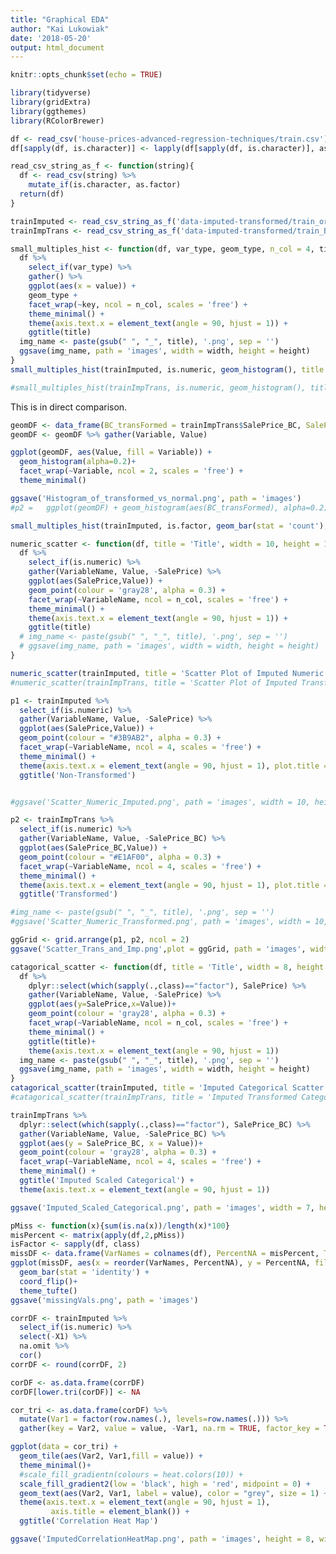 ```yaml
---
title: "Graphical EDA"
author: "Kai Lukowiak"
date: '2018-05-20'
output: html_document
---
```


```r
knitr::opts_chunk$set(echo = TRUE)
```

```r
library(tidyverse)
library(gridExtra)
library(ggthemes)
library(RColorBrewer)
```


```r
df <- read_csv('house-prices-advanced-regression-techniques/train.csv')
df[sapply(df, is.character)] <- lapply(df[sapply(df, is.character)], as.factor)
```


```r
read_csv_string_as_f <- function(string){
  df <- read_csv(string) %>% 
    mutate_if(is.character, as.factor)
  return(df)
}

trainImputed <- read_csv_string_as_f('data-imputed-transformed/train_orig_vars_imputed.csv')
trainImpTrans <- read_csv_string_as_f('data-imputed-transformed/train_BC_transformed.csv')
```


```r
small_multiples_hist <- function(df, var_type, geom_type, n_col = 4, title, width = 7, height = 15) {
  df %>% 
    select_if(var_type) %>% 
    gather() %>% 
    ggplot(aes(x = value)) + 
    geom_type +
    facet_wrap(~key, ncol = n_col, scales = 'free') +
    theme_minimal() +
    theme(axis.text.x = element_text(angle = 90, hjust = 1)) +
    ggtitle(title)
  img_name <- paste(gsub(" ", "_", title), '.png', sep = '')
  ggsave(img_name, path = 'images', width = width, height = height)
}
small_multiples_hist(trainImputed, is.numeric, geom_histogram(), title = 'Imputed Numeric Histogram')

```

```r
#small_multiples_hist(trainImpTrans, is.numeric, geom_histogram(), title = "Transformed Imputed Numeric Histogram")
```

This is in direct comparison.

```r
geomDF <- data_frame(BC_transFormed = trainImpTrans$SalePrice_BC, SalePrice = trainImputed$SalePrice)
geomDF <- geomDF %>% gather(Variable, Value)

ggplot(geomDF, aes(Value, fill = Variable)) + 
  geom_histogram(alpha=0.2)+
  facet_wrap(~Variable, ncol = 2, scales = 'free') +
  theme_minimal()

ggsave('Histogram_of_transformed_vs_normal.png', path = 'images')
#p2 =   ggplot(geomDF) + geom_histogram(aes(BC_transFormed), alpha=0.2) + theme_minimal()
```



```r
small_multiples_hist(trainImputed, is.factor, geom_bar(stat = 'count'), title = 'Imputed Factor Histogram')

```






```r
numeric_scatter <- function(df, title = 'Title', width = 10, height = 10, n_col = 6, removeVar = 'SalePrice'){
  df %>% 
    select_if(is.numeric) %>% 
    gather(VariableName, Value, -SalePrice) %>% 
    ggplot(aes(SalePrice,Value)) +
    geom_point(colour = 'gray28', alpha = 0.3) +
    facet_wrap(~VariableName, ncol = n_col, scales = 'free') +
    theme_minimal() +
    theme(axis.text.x = element_text(angle = 90, hjust = 1)) +
    ggtitle(title)
  # img_name <- paste(gsub(" ", "_", title), '.png', sep = '')
  # ggsave(img_name, path = 'images', width = width, height = height)
}

numeric_scatter(trainImputed, title = 'Scatter Plot of Imputed Numeric Features')
#numeric_scatter(trainImpTrans, title = 'Scatter Plot of Imputed Transformed Numeric Features', removeVar = 'SalePrice_BC')
```

```r
p1 <- trainImputed %>% 
  select_if(is.numeric) %>% 
  gather(VariableName, Value, -SalePrice) %>% 
  ggplot(aes(SalePrice,Value)) +
  geom_point(colour = "#3B9AB2", alpha = 0.3) +
  facet_wrap(~VariableName, ncol = 4, scales = 'free') +
  theme_minimal() +
  theme(axis.text.x = element_text(angle = 90, hjust = 1), plot.title = element_text(size=22)) +
  ggtitle('Non-Transformed')


#ggsave('Scatter_Numeric_Imputed.png', path = 'images', width = 10, height = 10)
```



```r
p2 <- trainImpTrans %>% 
  select_if(is.numeric) %>% 
  gather(VariableName, Value, -SalePrice_BC) %>% 
  ggplot(aes(SalePrice_BC,Value)) +
  geom_point(colour = "#E1AF00", alpha = 0.3) +
  facet_wrap(~VariableName, ncol = 4, scales = 'free') +
  theme_minimal() +
  theme(axis.text.x = element_text(angle = 90, hjust = 1), plot.title = element_text(size=22)) +
  ggtitle('Transformed')

#img_name <- paste(gsub(" ", "_", title), '.png', sep = '')
#ggsave('Scatter_Numeric_Transformed.png', path = 'images', width = 10, height = 10)
```


```r
ggGrid <- grid.arrange(p1, p2, ncol = 2)
ggsave('Scatter_Trans_and_Imp.png',plot = ggGrid, path = 'images', width = 15, height = 20)
```


```r
catagorical_scatter <- function(df, title = 'Title', width = 8, height = 12, n_col = 6){
  df %>% 
    dplyr::select(which(sapply(.,class)=="factor"), SalePrice) %>% 
    gather(VariableName, Value, -SalePrice) %>%
    ggplot(aes(y=SalePrice,x=Value))+
    geom_point(colour = 'gray28', alpha = 0.3) +
    facet_wrap(~VariableName, ncol = n_col, scales = 'free') +
    theme_minimal() +
    ggtitle(title)+
    theme(axis.text.x = element_text(angle = 90, hjust = 1))  
  img_name <- paste(gsub(" ", "_", title), '.png', sep = '')
  ggsave(img_name, path = 'images', width = width, height = height)
}
catagorical_scatter(trainImputed, title = 'Imputed Categorical Scatter')
#catagorical_scatter(trainImpTrans, title = 'Imputed Transformed Categorical Scatter')

```

```r
trainImpTrans %>% 
  dplyr::select(which(sapply(.,class)=="factor"), SalePrice_BC) %>% 
  gather(VariableName, Value, -SalePrice_BC) %>%
  ggplot(aes(y = SalePrice_BC, x = Value))+
  geom_point(colour = 'gray28', alpha = 0.3) +
  facet_wrap(~VariableName, ncol = 4, scales = 'free') +
  theme_minimal() +
  ggtitle('Imputed Scaled Categorical') +
  theme(axis.text.x = element_text(angle = 90, hjust = 1))  

ggsave('Imputed_Scaled_Categorical.png', path = 'images', width = 7, height = 12)
```




```r
pMiss <- function(x){sum(is.na(x))/length(x)*100}
misPercent <- matrix(apply(df,2,pMiss))
isFactor <- sapply(df, class)
missDF <- data.frame(VarNames = colnames(df), PercentNA = misPercent, Type = isFactor) %>% as_data_frame()
ggplot(missDF, aes(x = reorder(VarNames, PercentNA), y = PercentNA, fill = Type)) +
  geom_bar(stat = 'identity') +
  coord_flip()+
  theme_tufte()
ggsave('missingVals.png', path = 'images')
```



```r
corrDF <- trainImputed %>% 
  select_if(is.numeric) %>% 
  select(-X1) %>% 
  na.omit %>% 
  cor()
corrDF <- round(corrDF, 2)
```

```r

corDF <- as.data.frame(corrDF)
corDF[lower.tri(corDF)] <- NA

cor_tri <- as.data.frame(corDF) %>% 
  mutate(Var1 = factor(row.names(.), levels=row.names(.))) %>% 
  gather(key = Var2, value = value, -Var1, na.rm = TRUE, factor_key = TRUE) 

ggplot(data = cor_tri) + 
  geom_tile(aes(Var2, Var1,fill = value)) +
  theme_minimal()+
  #scale_fill_gradientn(colours = heat.colors(10)) +
  scale_fill_gradient2(low = 'black', high = 'red', midpoint = 0) +
  geom_text(aes(Var2, Var1, label = value), color = "grey", size = 1) +
  theme(axis.text.x = element_text(angle = 90, hjust = 1),
         axis.title = element_blank()) +
  ggtitle('Correlation Heat Map')

ggsave('ImputedCorrelationHeatMap.png', path = 'images', height = 8, width = 8)  

```

